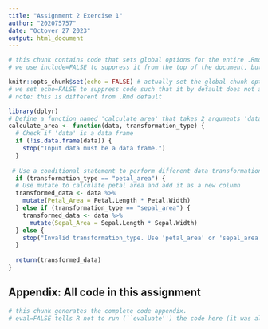 ```yaml
---
title: "Assignment 2 Exercise 1"
author: "202075757"
date: "Octover 27 2023"
output: html_document
---
```


```r
# this chunk contains code that sets global options for the entire .Rmd. 
# we use include=FALSE to suppress it from the top of the document, but it will still appear in the appendix. 

knitr::opts_chunk$set(echo = FALSE) # actually set the global chunk options. 
# we set echo=FALSE to suppress code such that it by default does not appear throughout the document. 
# note: this is different from .Rmd default
```

```r
library(dplyr)
# Define a function named 'calculate_area' that takes 2 arguments 'data' and 'transformation_type'
calculate_area <- function(data, transformation_type) {
  # Check if 'data' is a data frame
  if (!is.data.frame(data)) {
    stop("Input data must be a data frame.")
  }
  
 # Use a conditional statement to perform different data transformations
  if (transformation_type == "petal_area") {
  # Use mutate to calculate petal area and add it as a new column
  transformed_data <- data %>%
    mutate(Petal_Area = Petal.Length * Petal.Width)
  } else if (transformation_type == "sepal_area") {
    transformed_data <- data %>%
      mutate(Sepal_Area = Sepal.Length * Sepal.Width)
  } else {
    stop("Invalid transformation_type. Use 'petal_area' or 'sepal_area'.")
  }
  
  return(transformed_data)
}  

```

## Appendix: All code in this assignment

```r
# this chunk generates the complete code appendix. 
# eval=FALSE tells R not to run (``evaluate'') the code here (it was already run before).
```
